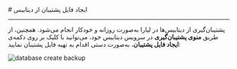 
<Layout>
# ایجاد فایل پشتیبان از دیتابیس

<hr className="mb-2" />

پشتیبان‌گیری از دیتابیس‌ها در لیارا به‌صورت روزانه و خودکار انجام می‌شود. همچنین، از طریق <b>منوی پشتیبان‌گیری</b> در سرویس دیتابیس خود، می‌توانید با کلیک بر روی دکمه‌ی <b>ایجاد فایل پشتیبان</b>، به‌صورت دستی اقدام به تهیه فایل پشتیبان نمایید:


<div className="h-2" />

<img
  src="https://files.liara.ir/docs/mysql/backup.gif"
  alt="database create backup"
/>
<div className="h-2" />

</Layout>